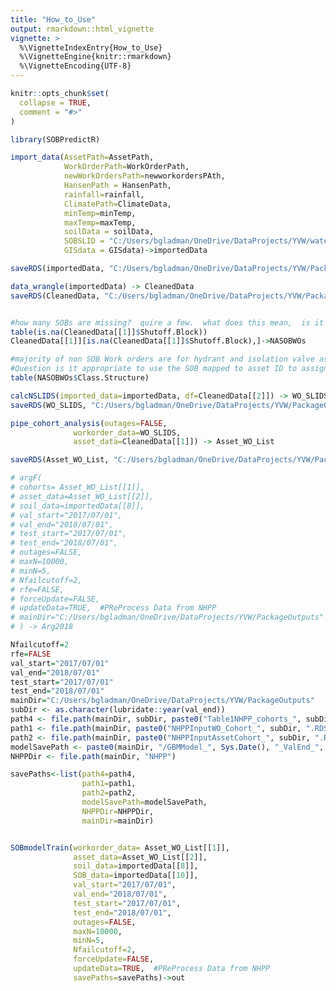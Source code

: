 ```yaml
---
title: "How_to_Use"
output: rmarkdown::html_vignette
vignette: >
  %\VignetteIndexEntry{How_to_Use}
  %\VignetteEngine{knitr::rmarkdown}
  %\VignetteEncoding{UTF-8}
---
```


```r
knitr::opts_chunk$set(
  collapse = TRUE,
  comment = "#>"
)
```

```r
library(SOBPredictR)
```


```r
import_data(AssetPath=AssetPath,
            WorkOrderPath=WorkOrderPath,
            newWorkOrdersPath=newworkordersPAth,
            HansenPath = HansenPath,
            rainfall=rainfall,
            ClimatePath=ClimateData,
            minTemp=minTemp,
            maxTemp=maxTemp,
            soilData = soilData,
            SOBSLID = "C:/Users/bgladman/OneDrive/DataProjects/YVW/waterAssetAnal/Data/SOBSLIDnew.csv",
            GISdata = GISdata)->importedData

saveRDS(importedData, "C:/Users/bgladman/OneDrive/DataProjects/YVW/PackageOutputs/importedData.RDS")
```

```r
data_wrangle(importedData) -> CleanedData
saveRDS(CleanedData, "C:/Users/bgladman/OneDrive/DataProjects/YVW/PackageOutputs/CleanedData.RDS")


#how many SOBs are missing?  quire a few.  what does this mean,  is it right to sub in from asset.  probably not
table(is.na(CleanedData[[1]]$Shutoff.Block))
CleanedData[[1]][is.na(CleanedData[[1]]$Shutoff.Block),]->NASOBWOs

#majority of non SOB Work orders are for hydrant and isolation valve assets
#Question is it appropriate to use the SOB mapped to asset ID to assign SOB to these work orders
table(NASOBWOs$Class.Structure)

```


```r
calcNSLIDS(imported_data=importedData, df=CleanedData[[2]]) -> WO_SLIDS
saveRDS(WO_SLIDS, "C:/Users/bgladman/OneDrive/DataProjects/YVW/PackageOutputs/WO_SLIDS.RDS")

```


```r
pipe_cohort_analysis(outages=FALSE,
              workorder_data=WO_SLIDS,
              asset_data=CleanedData[[1]]) -> Asset_WO_List

saveRDS(Asset_WO_List, "C:/Users/bgladman/OneDrive/DataProjects/YVW/PackageOutputs/Asset_WO_List.RDS")

```


```r
# argF(
# cohorts= Asset_WO_List[[1]],
# asset_data=Asset_WO_List[[2]],
# soil_data=importedData[[8]],
# val_start="2017/07/01",
# val_end="2018/07/01",
# test_start="2017/07/01",
# test_end="2018/07/01",
# outages=FALSE,
# maxN=10000,
# minN=5,
# Nfailcutoff=2,
# rfe=FALSE,
# forceUpdate=FALSE,
# updateData=TRUE,  #PReProcess Data from NHPP
# mainDir="C:/Users/bgladman/OneDrive/DataProjects/YVW/PackageOutputs"
# ) -> Arg2018
```


```r
Nfailcutoff=2
rfe=FALSE
val_start="2017/07/01"
val_end="2018/07/01"
test_start="2017/07/01"
test_end="2018/07/01"
mainDir="C:/Users/bgladman/OneDrive/DataProjects/YVW/PackageOutputs"
subDir <- as.character(lubridate::year(val_end))
path4 <- file.path(mainDir, subDir, paste0("Table1NHPP_cohorts_", subDir, ".RDS"))
path1 <- file.path(mainDir, paste0("NHPPInputWO_Cohort_", subDir, ".RDS"))
path2 <- file.path(mainDir, paste0("NHPPInputAssetCohort_", subDir, ".RDS"))
modelSavePath <- paste0(mainDir, "/GBMModel_", Sys.Date(), "_ValEnd_", subDir, "_NFailCutoff_", Nfailcutoff, "_useRFE_", rfe)
NHPPDir <- file.path(mainDir, "NHPP")

savePaths<-list(path4=path4,
                path1=path1,
                path2=path2,
                modelSavePath=modelSavePath,
                NHPPDir=NHPPDir,
                mainDir=mainDir)


SOBmodelTrain(workorder_data= Asset_WO_List[[1]],
              asset_data=Asset_WO_List[[2]],
              soil_data=importedData[[8]],
              SOB_data=importedData[[10]],
              val_start="2017/07/01",
              val_end="2018/07/01",
              test_start="2017/07/01",
              test_end="2018/07/01",
              outages=FALSE,
              maxN=10000,
              minN=5,
              Nfailcutoff=2,
              forceUpdate=FALSE,
              updateData=TRUE,  #PReProcess Data from NHPP
              savePaths=savePaths)->out
```

